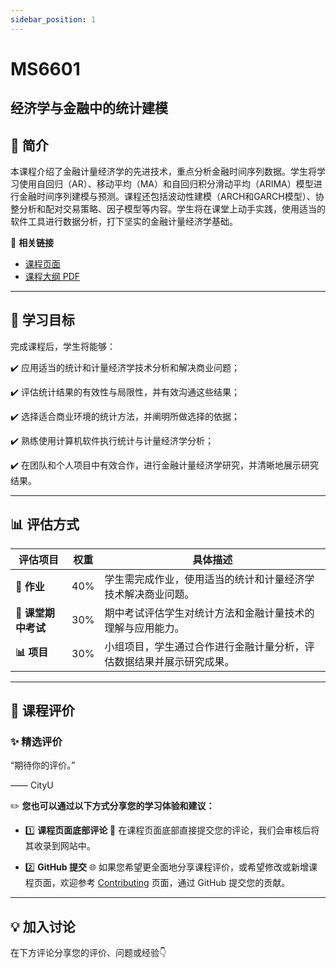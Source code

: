 ```yaml
---
sidebar_position: 1
---
```


# MS6601
## 经济学与金融中的统计建模

## **📘 简介**
本课程介绍了金融计量经济学的先进技术，重点分析金融时间序列数据。学生将学习使用自回归（AR）、移动平均（MA）和自回归积分滑动平均（ARIMA）模型进行金融时间序列建模与预测。课程还包括波动性建模（ARCH和GARCH模型）、协整分析和配对交易策略、因子模型等内容。学生将在课堂上动手实践，使用适当的软件工具进行数据分析，打下坚实的金融计量经济学基础。

🔗 **相关链接**
- [课程页面](https://www.cityu.edu.hk/catalogue/pg/202425/course/MS6601.htm)
- [课程大纲 PDF](https://www.cityu.edu.hk/catalogue/pg/202425/course/MS6601.pdf)

---

## **🎯 学习目标**

完成课程后，学生将能够：

✔️ 应用适当的统计和计量经济学技术分析和解决商业问题；

✔️ 评估统计结果的有效性与局限性，并有效沟通这些结果；

✔️ 选择适合商业环境的统计方法，并阐明所做选择的依据；

✔️ 熟练使用计算机软件执行统计与计量经济学分析；

✔️ 在团队和个人项目中有效合作，进行金融计量经济学研究，并清晰地展示研究结果。

---

## **📊 评估方式**

| **评估项目**          | **权重** | **具体描述**                                                                                       |
|----------------------|---------|---------------------------------------------------------------------------------------------------|
| **📄 作业**           | 40%     | 学生需完成作业，使用适当的统计和计量经济学技术解决商业问题。                                       |
| **📝 课堂期中考试**    | 30%     | 期中考试评估学生对统计方法和金融计量技术的理解与应用能力。                                         |
| **📊 项目**           | 30%     | 小组项目，学生通过合作进行金融计量分析，评估数据结果并展示研究成果。                             |

---

## **💬 课程评价**

### ✨ **精选评价**
<div className={commentStyles.commentBox}>
    <p className={commentStyles.commentText}>
        “期待你的评价。”
    </p>
    <p className={commentStyles.commentAuthor}>—— CityU</p>
</div>

✏️ **您也可以通过以下方式分享您的学习体验和建议：**

- 1️⃣ **课程页面底部评论**
💬 在课程页面底部直接提交您的评论，我们会审核后将其收录到网站中。

- 2️⃣ **GitHub 提交**
🌐 如果您希望更全面地分享课程评价，或希望修改或新增课程页面，欢迎参考 [Contributing](/contributing) 页面，通过 GitHub 提交您的贡献。



---

## **💡 加入讨论**

在下方评论分享您的评价、问题或经验👇
<Utterances />
